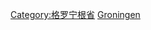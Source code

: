 {{Commons cat|Cities, towns and villages in Groningen (province)}}

[[Category:格罗宁根省|Category:格罗宁根省]]
[[Category:荷兰城镇和村庄|Groningen]]